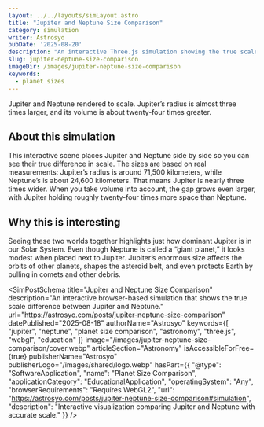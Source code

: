 ```yaml
---
layout: ../../layouts/simLayout.astro
title: "Jupiter and Neptune Size Comparison"
category: simulation
writer: Astrosyo
pubDate: '2025-08-20'
description: "An interactive Three.js simulation showing the true scale difference between Jupiter and Neptune."
slug: jupiter-neptune-size-comparison
imageDir: /images/jupiter-neptune-size-comparison
keywords:
  - planet sizes
---
```



<Comparison client:load pausedInitially={true} />

<figcaption class="sim-caption">
  Jupiter and Neptune rendered to scale. Jupiter’s radius is almost three times larger, and its volume is about twenty-four times greater.
</figcaption>

<div class="sim-article">
  <h2 id="about-this-simulation">About this simulation</h2>
  <p>
    This interactive scene places Jupiter and Neptune side by side so you can see their true difference in scale.
    The sizes are based on real measurements: Jupiter’s radius is around 71,500 kilometers, while Neptune’s is about 24,600 kilometers.
    That means Jupiter is nearly three times wider. When you take volume into account, the gap grows even larger, with Jupiter holding roughly twenty-four times more space than Neptune.
  </p>

  <h2 id="why-it-matters">Why this is interesting</h2>
  <p>
    Seeing these two worlds together highlights just how dominant Jupiter is in our Solar System.
    Even though Neptune is called a “giant planet,” it looks modest when placed next to Jupiter.
    Jupiter’s enormous size affects the orbits of other planets, shapes the asteroid belt, and even protects Earth by pulling in comets and other debris.
  </p>

</div>

<SimPostSchema
  title="Jupiter and Neptune Size Comparison"
  description="An interactive browser-based simulation that shows the true scale difference between Jupiter and Neptune."
  url="https://astrosyo.com/posts/jupiter-neptune-size-comparison"
  datePublished="2025-08-18"
  authorName="Astrosyo"
  keywords={[
    "jupiter",
    "neptune",
    "planet size comparison",
    "astronomy",
    "three.js",
    "webgl",
    "education"
  ]}
  image="/images/jupiter-neptune-size-comparison/cover.webp"
  articleSection="Astronomy"
  isAccessibleForFree={true}
  publisherName="Astrosyo"
  publisherLogo="/images/shared/logo.webp"
  hasPart={{
    "@type": "SoftwareApplication",
    "name": "Planet Size Comparison",
    "applicationCategory": "EducationalApplication",
    "operatingSystem": "Any",
    "browserRequirements": "Requires WebGL2",
    "url": "https://astrosyo.com/posts/jupiter-neptune-size-comparison#simulation",
    "description": "Interactive visualization comparing Jupiter and Neptune with accurate scale."
  }}
/>